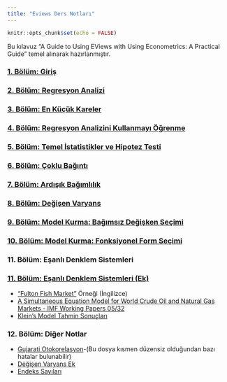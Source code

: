 ```yaml
---
title: "Eviews Ders Notları"
---
```


```r
knitr::opts_chunk$set(echo = FALSE)
```

Bu kılavuz "A Guide to Using EViews with Using Econometrics: A Practical Guide" temel alınarak hazırlanmıştır.

### [1. Bölüm: Giriş](/eviews/1-giris.pdf)

### [2. Bölüm: Regresyon Analizi](/eviews/2-ra.pdf)

### [3. Bölüm: En Küçük Kareler](/eviews/3-ekk.pdf)

### [4. Bölüm: Regresyon Analizini Kullanmayı Öğrenme](/eviews/4-rako.pdf)

### [5. Bölüm: Temel İstatistikler ve Hipotez Testi](/eviews/5-tivht.pdf)

### [6. Bölüm: Çoklu Bağıntı](/eviews/6-cb.pdf)

### [7. Bölüm: Ardışık Bağımlılık](/eviews/7-ab.pdf)

### [8. Bölüm: Değişen Varyans](/eviews/8-dv.pdf)

### [9. Bölüm: Model Kurma: Bağımsız Değişken Seçimi](/eviews/9-mkdbs.pdf)

### [10. Bölüm: Model Kurma: Fonksiyonel Form Seçimi](/eviews/10-mkffs.pdf)

### 11. Bölüm: Eşanlı Denklem Sistemleri

### [11. Bölüm: Eşanlı Denklem Sistemleri (Ek)](/eviews/11-eds.pdf)

* ["Fulton Fish Market"](/eviews/fulfish1.pdf) Örneği (İngilizce)
* [A Simultaneous Equation Model for World Crude Oil and Natural Gas Markets - IMF Working Papers 05/32](http://ideas.repec.org/p/imf/imfwpa/05-32.html)
* [Klein's Model Tahmin Sonuçları](/eviews/kleinresult.pdf)

### 12. Bölüm: Diğer Notlar
* [Gujarati Otokorelasyon](/eviews/veri-1959.pdf)-(Bu dosya kısmen düzensiz olduğundan bazı hatalar bulunabilir)
* [Değişen Varyans Ek](/eviews/heter.pdf)
* [Endeks Sayıları](/eviews/index.pdf)

